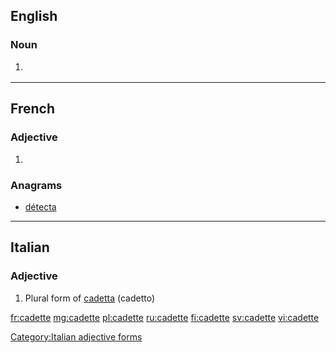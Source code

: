 ==English==

===Noun===
{{en-noun}}

# {{context|rare|lang=en}} {{feminine of|cadet|lang=en}} 

----

==French==

===Adjective===
{{fr-adj-form}}

# {{feminine of|cadet|lang=fr}} 

===Anagrams===
* [[détecta#French|détecta]]

----

==Italian==

===Adjective===
{{head|it}} {{g|f}}

# Plural form of [[cadetta]] (cadetto)

[[Category:Italian adjective forms]]

[[fr:cadette]]
[[mg:cadette]]
[[pl:cadette]]
[[ru:cadette]]
[[fi:cadette]]
[[sv:cadette]]
[[vi:cadette]]